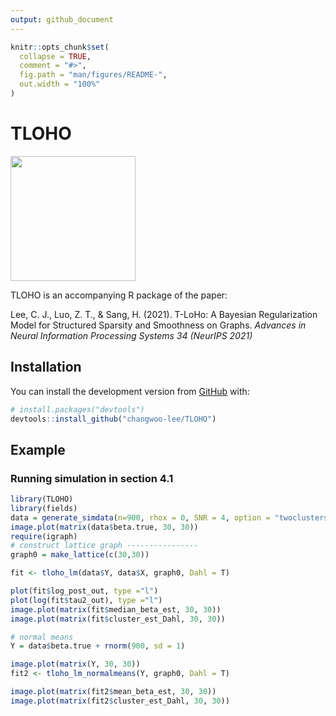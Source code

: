 ```yaml
---
output: github_document
---
```


<!-- README.md is generated from README.Rmd. Please edit that file -->

```r
knitr::opts_chunk$set(
  collapse = TRUE,
  comment = "#>",
  fig.path = "man/figures/README-",
  out.width = "100%"
)
```

# TLOHO
<img src="TLoHo_longvertical_text.png" width="200">
<!-- badges: start -->
<!-- badges: end -->

TLOHO is an accompanying R package of the paper:

Lee, C. J., Luo, Z. T., & Sang, H. (2021). T-LoHo: A Bayesian Regularization Model for Structured Sparsity and Smoothness on Graphs. *Advances in Neural Information Processing Systems 34 (NeurIPS 2021)*

## Installation

You can install the development version from [GitHub](https://github.com/) with:

``` r
# install.packages("devtools")
devtools::install_github("changwoo-lee/TLOHO")
```

## Example 

### Running simulation in section 4.1

```r
library(TLOHO)
library(fields)
data = generate_simdata(n=900, rhox = 0, SNR = 4, option = "twoclusters")
image.plot(matrix(data$beta.true, 30, 30))
require(igraph)
# construct lattice graph ----------------
graph0 = make_lattice(c(30,30))

fit <- tloho_lm(data$Y, data$X, graph0, Dahl = T)

plot(fit$log_post_out, type ="l")
plot(log(fit$tau2_out), type ="l")
image.plot(matrix(fit$median_beta_est, 30, 30))
image.plot(matrix(fit$cluster_est_Dahl, 30, 30))
```

```r
# normal means
Y = data$beta.true + rnorm(900, sd = 1)

image.plot(matrix(Y, 30, 30))
fit2 <- tloho_lm_normalmeans(Y, graph0, Dahl = T)

image.plot(matrix(fit2$mean_beta_est, 30, 30))
image.plot(matrix(fit2$cluster_est_Dahl, 30, 30))
```

